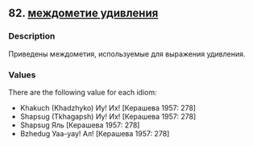 ## 82. <a href =  'https://agricolamz.github.io/The_Circassian_Isoglosses_Database/82.html'>междометие удивления</a>
### Description

Приведены междометия, используемые для выражения удивления.

### Values
There are the following value for each idiom:

* Khakuch (Khadzhyko) Иу! Их! [Керашева 1957: 278] 
* Shapsug (Tkhagapsh) Иу! Их! [Керашева 1957: 278] 
* Shapsug  Яль [Керашева 1957: 278] 
* Bzhedug  Уаа-уау! Ал! [Керашева 1957: 278] 

